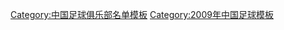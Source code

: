 {{Football squad with logo
 | name      = 2009年杭州绿城名单
 | bgcolor   = #4C9F2E
 | textcolor = #FFFAF7
 | teamname  = 杭州绿城
 | seasontitle=[[2009年中国足球超级联赛|<span style="color: #FFFAF7;">2009年</span>]][[中国足球超级联赛|<span style="color: #FFFAF7;">中超联赛</span>]]第15名
 | teamlogo  = 
 | p1=[[韩锋]]
 | p2=[[吴少堃]]
 | p3=[[吴伟超]]
 | p4=[[常琳]]
 | p6=[[张野 (足球运动员)|张野]]
 | p7=[[谢志宇]]
 | p8=[[马成 (足球员)|马成]]
 | p9=[[摩西·萨基|萨基]]
 | p10=[[埃里瓦尔多·安东尼奥·萨拉伊瓦|奥托]]
 | p11=[[范晓冬]]
 | p12=[[蔡楚川]]
 | p13=[[刘博]]
 | p14=[[阎嵩]]
 | p15=[[王凯 (足球运动员)|王凯]]
 | p16=[[曾越]]
 | p17=[[谈杨]]
 | p18=[[姜波 (足球运动员)|姜波]]
 | p19=[[黄隆]]
 | p20=[[曹轩]]
 | p21=[[杨柯]]
 | p22=[[焦凤波]]
 | p23=[[程谋义]]
 | p24=[[姚震 (足球员)|姚震]]
 | p25=[[朱子林]]
 | p26=[[杨福生]]
 | p27=[[王宏有]]
 | p28=[[安德烈·德梅洛·席尔瓦|安德烈]]
 | p29=[[恩内斯·耶利米·楚克武马|吉米·恩内斯]]
 | manager=[[周穗安]](1-24轮)、[[吴金贵]](25-30轮)
}}
<noinclude>
{{DEFAULTSORT:Hangzhou Green Town F.C. Squad 2009}}
[[Category:中国足球俱乐部名单模板]]
[[Category:2009年中国足球模板]]
</noinclude>